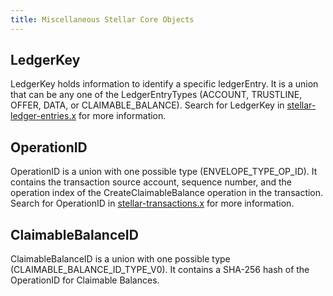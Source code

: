 ```yaml
---
title: Miscellaneous Stellar Core Objects
---
```


## LedgerKey

LedgerKey holds information to identify a specific ledgerEntry. It is a union that can be any one of the LedgerEntryTypes (ACCOUNT, TRUSTLINE, OFFER, DATA, or CLAIMABLE_BALANCE). Search for LedgerKey in [stellar-ledger-entries.x](https://github.com/stellar/stellar-core/blob/master/src/protocol-curr/xdr/Stellar-ledger-entries.x) for more information.

## OperationID

OperationID is a union with one possible type (ENVELOPE_TYPE_OP_ID). It contains the transaction source account, sequence number, and the operation index of the CreateClaimableBalance operation in the transaction. Search for OperationID in [stellar-transactions.x](https://github.com/stellar/stellar-core/blob/master/src/protocol-curr/xdr/Stellar-transaction.x) for more information.

## ClaimableBalanceID

ClaimableBalanceID is a union with one possible type (CLAIMABLE_BALANCE_ID_TYPE_V0). It contains a SHA-256 hash of the OperationID for Claimable Balances.
